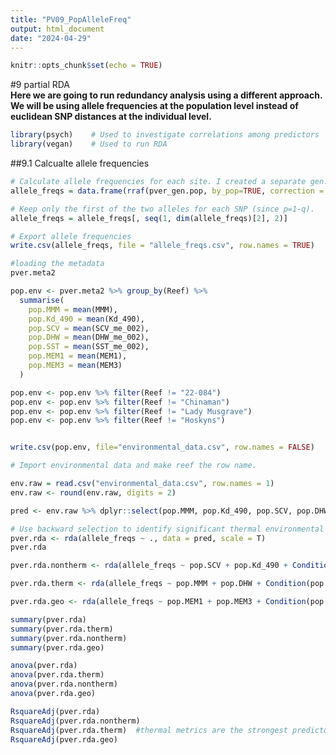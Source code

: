 ```yaml
---
title: "PV09_PopAlleleFreq"
output: html_document
date: "2024-04-29"
---
```


```r
knitr::opts_chunk$set(echo = TRUE)
```



#9 partial RDA  
**Here we are going to run redundancy analysis using a different approach. We will be using allele frequencies at the population level instead of euclidean SNP distances at the individual level.**

```r
library(psych)    # Used to investigate correlations among predictors
library(vegan)    # Used to run RDA
```


##9.1 Calcualte allele frequencies
```r
# Calculate allele frequencies for each site. I created a separate gen.ind so we can measure population level allele frequencies instead of by sector. this is pver_gen.pop
allele_freqs = data.frame(rraf(pver_gen.pop, by_pop=TRUE, correction = FALSE), check.names = FALSE)

# Keep only the first of the two alleles for each SNP (since p=1-q).
allele_freqs = allele_freqs[, seq(1, dim(allele_freqs)[2], 2)]

# Export allele frequencies
write.csv(allele_freqs, file = "allele_freqs.csv", row.names = TRUE)
```


```r
#loading the metadata 
pver.meta2
```



```r
pop.env <- pver.meta2 %>% group_by(Reef) %>% 
  summarise(
    pop.MMM = mean(MMM),
    pop.Kd_490 = mean(Kd_490),
    pop.SCV = mean(SCV_me_002),
    pop.DHW = mean(DHW_me_002),
    pop.SST = mean(SST_me_002), 
    pop.MEM1 = mean(MEM1),
    pop.MEM3 = mean(MEM3)
  )

pop.env <- pop.env %>% filter(Reef != "22-084")
pop.env <- pop.env %>% filter(Reef != "Chinaman")
pop.env <- pop.env %>% filter(Reef != "Lady Musgrave")
pop.env <- pop.env %>% filter(Reef != "Hoskyns")


write.csv(pop.env, file="environmental_data.csv", row.names = FALSE)

```


```r
# Import environmental data and make reef the row name. 

env.raw = read.csv("environmental_data.csv", row.names = 1)
env.raw <- round(env.raw, digits = 2)

pred <- env.raw %>% dplyr::select(pop.MMM, pop.Kd_490, pop.SCV, pop.DHW, pop.SST, pop.MEM1, pop.MEM3)

```

```r
# Use backward selection to identify significant thermal environmental variables
pver.rda <- rda(allele_freqs ~ ., data = pred, scale = T)
pver.rda

pver.rda.nontherm <- rda(allele_freqs ~ pop.SCV + pop.Kd_490 + Condition(pop.MMM + pop.DHW + pop.MEM1 + pop.MEM3), data=pred, scale=T)

pver.rda.therm <- rda(allele_freqs ~ pop.MMM + pop.DHW + Condition(pop.MEM1 + pop.MEM3 + pop.SCV + pop.Kd_490 ), data=pred, scale=T)

pver.rda.geo <- rda(allele_freqs ~ pop.MEM1 + pop.MEM3 + Condition(pop.MMM + pop.DHW + pop.SCV + pop.Kd_490 ), data=pred, scale=T)

```


```r
summary(pver.rda)
summary(pver.rda.therm)
summary(pver.rda.nontherm)
summary(pver.rda.geo)
```

```r
anova(pver.rda)
anova(pver.rda.therm)
anova(pver.rda.nontherm)
anova(pver.rda.geo)
```

```r
RsquareAdj(pver.rda)
RsquareAdj(pver.rda.nontherm)
RsquareAdj(pver.rda.therm)  #thermal metrics are the strongest predictor which is cool!
RsquareAdj(pver.rda.geo)
```

